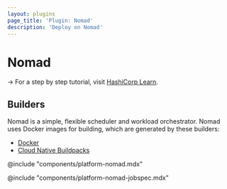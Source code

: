 ```yaml
---
layout: plugins
page_title: 'Plugin: Nomad'
description: 'Deploy on Nomad'
---
```


# Nomad

-> For a step by step tutorial, visit [HashiCorp
Learn](https://learn.hashicorp.com/collections/waypoint/get-started-nomad).

## Builders

Nomad is a simple, flexible scheduler and workload orchestrator. Nomad uses
Docker images for building, which are generated by these builders:

- [Docker](./docker)
- [Cloud Native Buildpacks](./pack)

@include "components/platform-nomad.mdx"

@include "components/platform-nomad-jobspec.mdx"
